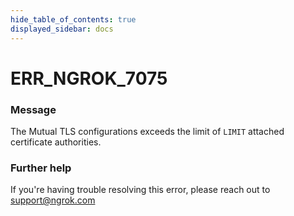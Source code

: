 ```yaml
---
hide_table_of_contents: true
displayed_sidebar: docs
---
```



# ERR_NGROK_7075

### Message

The Mutual TLS configurations exceeds the limit of `LIMIT` attached certificate authorities.

<ErrorDetails error="err_ngrok_7075" />

### Further help

If you're having trouble resolving this error, please reach out to [support@ngrok.com](mailto:support@ngrok.com?subject=Help%20with%20ERR_NGROK_7075)
